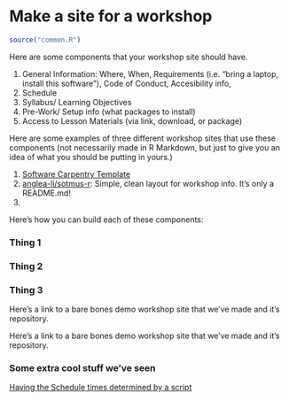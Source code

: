 # Make a site for a workshop

```r
source("common.R")
```

Here are some components that your workshop site should have. 

1) General Information: Where, When, Requirements (i.e. "bring a laptop, install this software"), Code of Conduct, Accesibility info, 
2) Schedule
3) Syllabus/ Learning Objectives
4) Pre-Work/ Setup info (what packages to install)
5) Access to Lesson Materials (via link, download, or package)

Here are some examples of three different workshop sites that use these components (not necessarily made in R Markdown, but just to give you an idea of what you should be putting in yours.)

1) [Software Carpentry Template](http://carpentries.github.io/workshop-template/)
2) [anglea-li/sotmus-r](https://github.com/angela-li/sotmus-r): Simple, clean layout for workshop info. It's only a README.md!
3) 

Here's how you can build each of these components:

### Thing 1


### Thing 2


### Thing 3


Here's a link to a bare bones demo workshop site that we've made and it's repository.

Here's a link to a bare bones demo workshop site that we've made and it's repository.

### Some extra cool stuff we've seen

[Having the Schedule times determined by a script](https://github.com/rstudio-education/deep-teaching/blob/master/course-planning/outline.Rmd)

